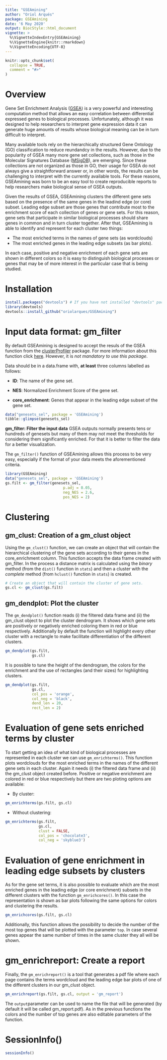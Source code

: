 ```yaml
---
title: "GSEAmining"
author: "Oriol Arqués"
package: GSEAmining
date: '6 May 2020'
output: BiocStyle::html_document
vignette: >
  %\VignetteIndexEntry{GSEAmining}
  %\VignetteEngine{knitr::rmarkdown}
  %\VignetteEncoding{UTF-8}
---
```


```r
knitr::opts_chunk$set(
  collapse = TRUE,
  comment = "#>"
)
```

# Overview
Gene Set Enrichment Analysis 
([GSEA](https://www.gsea-msigdb.org/gsea/doc/GSEAUserGuideFrame.html)) 
is a very powerful and interesting computation method that allows an easy 
correlation between differential expressed genes to biological processes. 
Unfortunately, although it was designed to help researchers to interpret gene
expression data it can generate huge amounts of results whose biological 
meaning can be in turn difficult to interpret. 

Many available tools rely on the hierarchically structured Gene Ontology (GO) 
classification to reduce reundandcy in the results. However, due to the 
popularity of GSEA many more gene set collections, such as those in the 
Molecular Signatures Database 
([MSigDB](https://www.gsea-msigdb.org/gsea/msigdb/index.jsp)), 
are emerging. Since these collections 
are not organized as those in GO, their usage for GSEA do not always give a 
straightforward answer or, in other words, the results can be challenging to 
interpret with the currently available tools. For these reasons, GSEAmining 
was born to be an easy tool to create reproducible reports to help researchers 
make biological sense of GSEA outputs.

Given the results of GSEA, GSEAmining clusters the different gene sets based 
on the presence of the same genes in the leadind edge (or core) subset. 
Leading edge subset are those genes that contribute most to the enrichment 
score of each collection of genes or gene sets. For this reason, gene sets 
that participate in similar biological processes should share genes in common 
and in turn cluster together. After that, GSEAmining is able to identify and 
represent for each cluster two things: 

- The most enriched terms in the names of gene sets (as wordclouds)
- The most enriched genes in the leading edge subsets (as bar plots).

In each case, positive and negative enrichment of each gene sets are shown in 
different colors so it is easy to distinguish biological processes or genes
that may be of more interest in the particular case that is being studied.

# Installation

```r
install.packages("devtools") # If you have not installed "devtools" package
library(devtools)
devtools::install_github("oriolarques/GSEAmining")
```

# Input data format: gm_filter
By default GSEAmining is designed to accept the resuls of the GSEA function
from the [clusterProfiler](https://bioconductor.org/packages/release/bioc/html/clusterProfiler.html) 
package. For more information about this function click 
[here](https://yulab-smu.github.io/clusterProfiler-book/chapter7.html). However,
it is *not mandatory to use this package*.

Data should be in a data.frame with, **at least** three columns labelled as 
follows:

- **ID**: The name of the gene set.

- **NES**: Normalized Enrichment Score of the gene set.

- **core_enrichment**: Genes that appear in the leading edge subset of the gene
set.

```r
data("genesets_sel", package = 'GSEAmining')
tibble::glimpse(genesets_sel)
```

**gm_filter: Filter the input data**
GSEA outputs normally presents tens or hundreds of genesets but many of them 
may not meet the thresholds for considering them significantly enriched. For 
that it is better to filter the data for a better visualization.

The `gm_filter()` function of GSEAmining allows this process to be very easy, 
especially if the format of your data meets the aforementioned criteria.

```r
library(GSEAmining)
data("genesets_sel", package = 'GSEAmining')
gs.filt <- gm_filter(genesets_sel, 
                          p.adj = 0.05, 
                          neg_NES = 2.6, 
                          pos_NES = 2)
```

# Clustering
## gm_clust: Creation of a gm_clust object
Using the `gm_clust()` function, we can create an object that will contain the 
hierarchical clustering of the gene sets according to their genes in the 
core_enrichment column. This function accepts the data frame created with 
gm_filter. In the process a distance matrix  is calculated using the 
*binary* method (from the `dist()` function in `stats`) and then a cluster with 
the *complete* method (from `hclust()` function in `stats`) is created.

```r
# Create an object that will contain the cluster of gene sets.
gs.cl <- gm_clust(gs.filt)
```

## gm_dendplot: Plot the cluster
The `gm_dendplot()` function reads (i) the filtered data frame and (ii) the 
gm_clust object to plot the cluster dendrogram. It shows which gene sets are
positively or negatively enriched coloring them in red or blue respectively. 
Additionally by default the function will highlight every other cluster with a
rectangle to make facilitate differentiation of the different clusters.

```r
gm_dendplot(gs.filt, 
            gs.cl)
```

It is possible to tune the height of the dendrogram, the colors for the 
enrichment and the use of rectangles (and their sizes) for highlighting 
clusters.

```r
gm_dendplot(gs.filt, 
            gs.cl, 
            col_pos = 'orange', 
            col_neg = 'black', 
            dend_len = 20, 
            rect_len = 2)

```

# Evaluation of gene sets enriched terms by cluster
To start getting an idea of what kind of biological processes are represented
in each cluster we can use `gm_enrichterms()`. This function plots wordclouds
for the most enriched terms in the names of the different gene sets in each 
cluster. Again it needs (i) the filtered data frame and (ii) the gm_clust 
object created before. Positive or negative enrichment are colored in red or 
blue respectively but there are two ploting options are available:

- By cluster:
```r
gm_enrichterms(gs.filt, gs.cl)
```
- Without clustering:
```r
gm_enrichterms(gs.filt, 
               gs.cl, 
               clust = FALSE,
               col_pos = 'chocolate3',
               col_neg = 'skyblue3')
```

# Evaluation of gene enrichment in leading edge subsets by clusters
As for the gene set terms, it is also possible to evaluate which are the most
enriched genes in the leading edge (or core enrichment) subsets in the
different clusters with the function `gm_enrichcores()`. In this case the 
representation is shown as bar plots following the same options for colors and
clustering the results. 

```r
gm_enrichcores(gs.filt, gs.cl)
```

Additionally, this function allows the possibility to
decide the number of the most top genes that will be plotted with the parameter
`top`. In case several genes appear the same number of times in the same 
cluster they all will be shown.

# gm_enrichreport: Create a report
Finally, the `gm_enrichreport()` is a tool that generates a pdf file where each
page contains the terms wordcloud and the leading edge bar plots of one of the
different clusters in our gm_clust object. 

```r
gm_enrichreport(gs.filt, gs.cl, output = 'gm_report')
```

The `output`parameter can be used to name the file that will be generated (by
default it will be called gm_report.pdf). As in the previous functions the
colors and the number of top genes are also editable parameters of the function.

# SessionInfo()
```r
sessionInfo()
```

